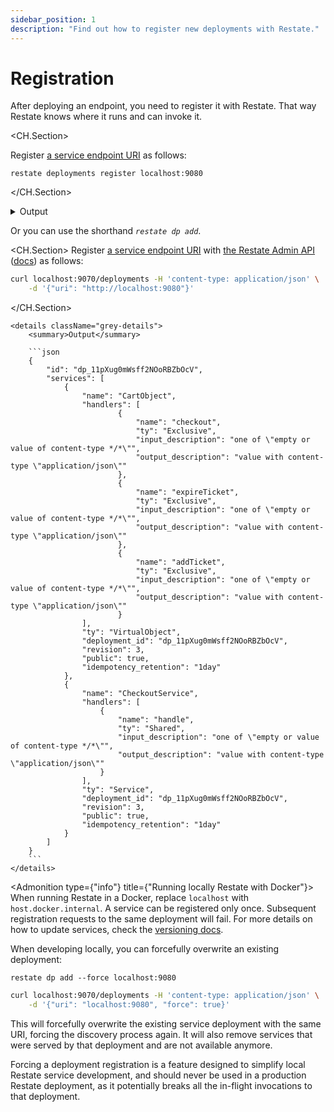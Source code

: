 ```yaml
---
sidebar_position: 1
description: "Find out how to register new deployments with Restate."
---
```



# Registration

After deploying an endpoint, you need to register it with Restate.
That way Restate knows where it runs and can invoke it.

<Tabs groupId="interface" queryString>
<TabItem value="cli" label="CLI">

<CH.Section>

Register [a service endpoint URI](focus://1[30:44]) as follows:

```shell
restate deployments register localhost:9080
```

</CH.Section>

<details className="grey-details">
    <summary>Output</summary>

    ```shell
    ❯ SERVICES THAT WILL BE ADDED:
    - CheckoutService
    Type: Service
    HANDLER  INPUT TYPE                                   OUTPUT TYPE
    handle   one of "empty or value of content-type */*"  value with content-type "application/json"

    - CartObject
    Type: VirtualObject ⬅️ 🚶🚶🚶
    HANDLER       INPUT TYPE                                   OUTPUT TYPE
    addTicket     one of "empty or value of content-type */*"  value with content-type "application/json"
    expireTicket  one of "empty or value of content-type */*"  value with content-type "application/json"
    checkout      one of "empty or value of content-type */*"  value with content-type "application/json"

    - TicketObject
    Type: VirtualObject ⬅️ 🚶🚶🚶
    HANDLER     INPUT TYPE                                   OUTPUT TYPE
    reserve     one of "empty or value of content-type */*"  value with content-type "application/json"
    markAsSold  one of "empty or value of content-type */*"  value with content-type "application/json"
    unreserve   one of "empty or value of content-type */*"  value with content-type "application/json"


    ✔ Are you sure you want to apply those changes? · yes
    ✅ DEPLOYMENT:
    SERVICE          REV
    TicketObject     1
    CheckoutService  1
    CartObject       1
    ```
</details>

Or you can use the shorthand _`restate dp add`_.

</TabItem>
<TabItem value="curl" label="curl">

<CH.Section>
Register [a service endpoint URI](focus://1[72:99]) with [the Restate Admin API](focus://1[5:19]) ([docs](/references/admin-api#tag/deployment/operation/create_deployment)) as follows:

```bash
curl localhost:9070/deployments -H 'content-type: application/json' \
    -d '{"uri": "http://localhost:9080"}'
```

</CH.Section>

    <details className="grey-details">
        <summary>Output</summary>

        ```json
        {
            "id": "dp_11pXug0mWsff2NOoRBZbOcV",
            "services": [
                {
                    "name": "CartObject",
                    "handlers": [
                            {
                                "name": "checkout",
                                "ty": "Exclusive",
                                "input_description": "one of \"empty or value of content-type */*\"",
                                "output_description": "value with content-type \"application/json\""
                            },
                            {
                                "name": "expireTicket",
                                "ty": "Exclusive",
                                "input_description": "one of \"empty or value of content-type */*\"",
                                "output_description": "value with content-type \"application/json\""
                            },
                            {
                                "name": "addTicket",
                                "ty": "Exclusive",
                                "input_description": "one of \"empty or value of content-type */*\"",
                                "output_description": "value with content-type \"application/json\""
                            }
                    ],
                    "ty": "VirtualObject",
                    "deployment_id": "dp_11pXug0mWsff2NOoRBZbOcV",
                    "revision": 3,
                    "public": true,
                    "idempotency_retention": "1day"
                },
                {
                    "name": "CheckoutService",
                    "handlers": [
                        {
                            "name": "handle",
                            "ty": "Shared",
                            "input_description": "one of \"empty or value of content-type */*\"",
                            "output_description": "value with content-type \"application/json\""
                        }
                    ],
                    "ty": "Service",
                    "deployment_id": "dp_11pXug0mWsff2NOoRBZbOcV",
                    "revision": 3,
                    "public": true,
                    "idempotency_retention": "1day"
                }
            ]
        }
        ```
    </details>
</TabItem>
</Tabs>

<Admonition type={"info"} title={"Running locally Restate with Docker"}>
When running Restate in a Docker, replace `localhost` with `host.docker.internal`.
</Admonition>
<Admonition type="info" title="Updating services">
A service can be registered only once. Subsequent registration requests to the same deployment will fail. For more details on how to update services, check the [versioning docs](/operate/versioning).
</Admonition>

When developing locally, you can forcefully overwrite an existing deployment:

<Tabs groupId="interface" queryString>
<TabItem value="cli" label="CLI">

```shell
restate dp add --force localhost:9080
```

</TabItem>
<TabItem value="curl" label="curl">

```bash
curl localhost:9070/deployments -H 'content-type: application/json' \
    -d '{"uri": "localhost:9080", "force": true}'
```

</TabItem>
</Tabs>


This will forcefully overwrite the existing service deployment with the same URI, forcing the discovery process again. It will also remove services that were served by that deployment and are not available anymore.

<Admonition type="warning">
Forcing a deployment registration is a feature designed to simplify local Restate service development, and should never be used in a production Restate deployment, as it potentially breaks all the in-flight invocations to that deployment.
</Admonition>


